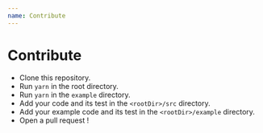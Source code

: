 ```yaml
---
name: Contribute
---
```


# Contribute

- Clone this repository.
- Run `yarn` in the root directory.
- Run `yarn` in the `example` directory.
- Add your code and its test in the `<rootDir>/src` directory.
- Add your example code and its test in the `<rootDir>/example` directory.
- Open a pull request !
